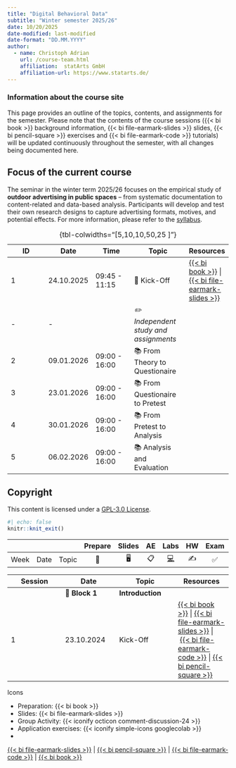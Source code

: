 ```yaml
---
title: "Digital Behavioral Data"
subtitle: "Winter semester 2025/26"
date: 10/20/2025
date-modified: last-modified
date-format: "DD.MM.YYYY"
author: 
  - name: Christoph Adrian 
    url: /course-team.html
    affiliation:  statArts GmbH
    affiliation-url: https://www.statarts.de/
---
```


::: callout-note
### Information about the course site

This page provides an outline of the topics, contents, and assignments for the semester. Please note that the contents of the course sessions ({{< bi book >}} background information, {{< bi file-earmark-slides >}} slides, {{< bi pencil-square >}} exercises and {{< bi file-earmark-code >}} tutorials) will be updated continuously throughout the semester, with all changes being documented here.
:::

::: callout-important
## Focus of the current course

The seminar in the winter term 2025/26 focuses on the empirical study of **outdoor advertising in public spaces** – from systematic documentation to content-related and data-based analysis. Participants will develop and test their own research designs to capture advertising formats, motives, and potential effects. For more information, please refer to the [syllabus](/course-syllabus.html#focus-of-the-current-course).
:::

<!-- FIXME Add column with link to exercises / group activities -->

| ID | Date | Time | Topic | Resources |
|--------------|--------------|--------------|-------------------|--------------|
| 1 | 24.10.2025 | 09:45 - 11:15 | 🚀 Kick-Off | [{{< bi book >}}](/sessions/session-01.html "Session 01"){aria-label="Session 01"} \| [{{< bi file-earmark-slides >}}](/slides/slides-01.html "Slides: Session 01"){aria-label="Slides Session 01"} |
| \- | \- |  | *✏️ Independent study and assignments* |  |
| 2 | 09.01.2026 | 09:00 - 16:00 | 📚 From Theory to Questionaire |  |
| 3 | 23.01.2026 | 09:00 - 16:00 | 📚 From Questionaire to Pretest |  |
| 4 | 30.01.2026 | 09:00 - 16:00 | 📚 From Pretest to Analysis |  |
| 5 | 06.02.2026 | 09:00 - 16:00 | 📚 Analysis and Evaluation |  |

: {tbl-colwidths="\[5,10,10,50,25 \]"}

## Copyright

This content is licensed under a [GPL-3.0 License](https://www.gnu.org/licenses/gpl-3.0.en.html).

```r
#| echo: false
knitr::knit_exit()
```

|   |   |   | Prepare | Slides | AE | Labs | HW | Exam | Project |
|--------|--------|--------|:------:|:------:|:------:|:------:|:------:|:------:|:------:|
| Week | Date | Topic | 📖 | 🖥️ | 📋 | [💻](https://sakai.duke.edu/samigo-app/servlet/Login?id=6fa7ebf3-01af-42a6-91ba-3e813d3901221641094171786) | ✍️ | ✅ | 📂 |

| Session | Date | Topic | Resources |
|------------------|------------------|-------------------|------------------|
|  | 📂 **Block 1** | **Introduction** |  |
| 1 | 23.10.2024 | Kick-Off | [{{< bi book >}}](/sessions/session-03.html "Session 03"){aria-label="Session 03"} \| [{{< bi file-earmark-slides >}}](/slides/slides-03.html "Slides: Session 03"){aria-label="Slides Session 03"} \| [{{< bi file-earmark-code >}}](/tutorials/tutorial-03.html "Tutorial: Session 03"){aria-label="Tutorial Session 03"} \| [{{< bi pencil-square >}}](/exercises/exercise-03_solution.hmtl "Exercise: Session 03"){aria-label="Exercise Session 03"} |

Icons

-   Preparation: {{< bi book >}}
-   Slides: {{< bi file-earmark-slides >}}
-   Group Activity: {{< iconify octicon comment-discussion-24 >}}
-   Application exercises: {{< iconify simple-icons googlecolab >}}
-   

[{{< bi file-earmark-slides >}}](/slides/ms-slides-07.html "Slides: Session 07"){aria-label="Slides Session 07"} \| [{{< bi pencil-square >}}](/exercises/ms-exercise-07_solution.html "Exercise: Session 07"){aria-label="Exercise Session 07"} \| [{{< bi file-earmark-code >}}](/exercises/ms-showcase-07.html "Showcase: Session 07"){aria-label="Showcase Session 07"} \| [{{< bi book >}}](/sessions/ms-session-07.html "Session 07"){aria-label="Session 07"}